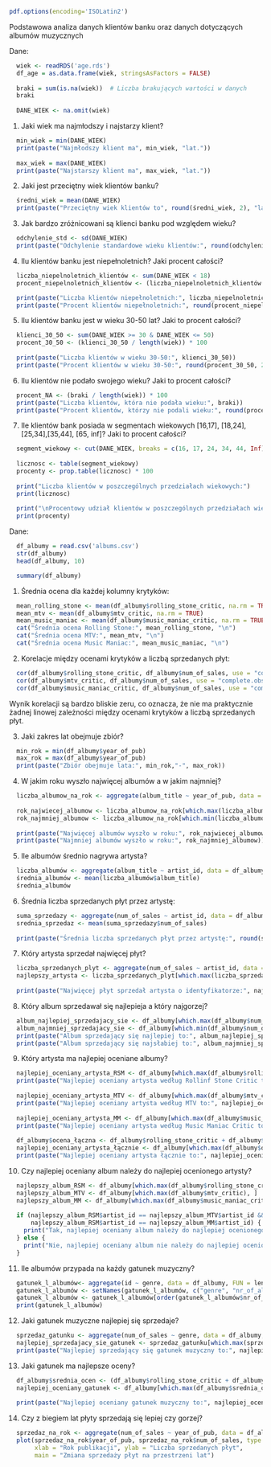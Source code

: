 
```r
pdf.options(encoding='ISOLatin2')
```
Podstawowa analiza danych klientów banku oraz danych dotyczących albumów muzycznych

Dane:
```r
  wiek <- readRDS('age.rds')
  df_age = as.data.frame(wiek, stringsAsFactors = FALSE)
  
  braki = sum(is.na(wiek))  # Liczba brakujących wartości w danych
  braki
   
  DANE_WIEK <- na.omit(wiek)
```


1. Jaki wiek ma najmłodszy i najstarzy klient?
```r
  min_wiek = min(DANE_WIEK)
  print(paste("Najmłodszy klient ma", min_wiek, "lat."))
  
  max_wiek = max(DANE_WIEK)
  print(paste("Najstarszy klient ma", max_wiek, "lat."))
```

2. Jaki jest przeciętny wiek klientów banku?
```r
  średni_wiek = mean(DANE_WIEK)
  print(paste("Przeciętny wiek klientów to", round(średni_wiek, 2), "lat."))
```

3. Jak bardzo zróżnicowani są klienci banku pod względem wieku?
```r
  odchylenie_std <- sd(DANE_WIEK)
  print(paste("Odchylenie standardowe wieku klientów:", round(odchylenie_std,2)))
```

4. Ilu klientów banku jest niepełnoletnich? Jaki procent całości?
```r
  liczba_niepelnoletnich_klientów <- sum(DANE_WIEK < 18)
  procent_niepelnoletnich_klientów <- (liczba_niepelnoletnich_klientów / length(wiek)) * 100

  print(paste("Liczba klientów niepełnoletnich:", liczba_niepelnoletnich_klientów))
  print(paste("Procent klientów niepełnoletnich:", round(procent_niepelnoletnich_klientów, 2), "%"))
```

5. Ilu klientów banku jest w wieku 30-50 lat? Jaki to procent całości?
```r
  klienci_30_50 <- sum(DANE_WIEK >= 30 & DANE_WIEK <= 50)
  procent_30_50 <- (klienci_30_50 / length(wiek)) * 100
  
  print(paste("Liczba klientów w wieku 30-50:", klienci_30_50))
  print(paste("Procent klientów w wieku 30-50:", round(procent_30_50, 2), "%"))
```

6. Ilu klientów nie podało swojego wieku? Jaki to procent całości?
```r
  procent_NA <- (braki / length(wiek)) * 100
  print(paste("Liczba klientów, która nie podała wieku:", braki))
  print(paste("Procent klientów, którzy nie podali wieku:", round(procent_NA, 2), "%"))
```

7. Ile klientów bank posiada w segmentach wiekowych [16,17], [18,24], [25,34],[35,44], [65, inf]? Jaki to procent całości?
```r
  segment_wiekowy <- cut(DANE_WIEK, breaks = c(16, 17, 24, 34, 44, Inf), right = TRUE, labels = c("[16,17]", "[18,24]", "[25,34]", "[35,44]", "[65,Inf]"))
  
  licznosc <- table(segment_wiekowy)
  procenty <- prop.table(licznosc) * 100
  
  print("Liczba klientów w poszczególnych przedziałach wiekowych:")
  print(licznosc)
  
  print("\nProcentowy udział klientów w poszczególnych przedziałach wiekowych:")
  print(procenty)
```






Dane:
```r
  df_albumy = read.csv('albums.csv')
  str(df_albumy)
  head(df_albumy, 10)
```

```r
  summary(df_albumy)
```


1. Średnia ocena dla każdej kolumny krytyków:
```r
  mean_rolling_stone <- mean(df_albumy$rolling_stone_critic, na.rm = TRUE)
  mean_mtv <- mean(df_albumy$mtv_critic, na.rm = TRUE)
  mean_music_maniac <- mean(df_albumy$music_maniac_critic, na.rm = TRUE)
  cat("Średnia ocena Rolling Stone:", mean_rolling_stone, "\n")
  cat("Średnia ocena MTV:", mean_mtv, "\n")
  cat("Średnia ocena Music Maniac:", mean_music_maniac, "\n")
```

2. Korelacje między ocenami krytyków a liczbą sprzedanych płyt:
```r
  cor(df_albumy$rolling_stone_critic, df_albumy$num_of_sales, use = "complete.obs")
  cor(df_albumy$mtv_critic, df_albumy$num_of_sales, use = "complete.obs")
  cor(df_albumy$music_maniac_critic, df_albumy$num_of_sales, use = "complete.obs")
```
Wynik korelacji są bardzo bliskie zeru, co oznacza, że nie ma praktycznie żadnej linowej zależności między ocenami krytyków a liczbą sprzedanych płyt.


3. Jaki zakres lat obejmuje zbiór?
```r
  min_rok = min(df_albumy$year_of_pub)
  max_rok = max(df_albumy$year_of_pub)
  print(paste("Zbiór obejmuje lata:", min_rok,"-", max_rok))
```

4. W jakim roku wyszło najwięcej albumów a w jakim najmniej?
```r
  liczba_albumow_na_rok <- aggregate(album_title ~ year_of_pub, data = df_albumy, FUN = length)
  
  rok_najwiecej_albumow <- liczba_albumow_na_rok[which.max(liczba_albumow_na_rok$album_title), "year_of_pub"]
  rok_najmniej_albumow <- liczba_albumow_na_rok[which.min(liczba_albumow_na_rok$album_title), "year_of_pub"]
  
  print(paste("Najwięcej albumów wyszło w roku:", rok_najwiecej_albumow))
  print(paste("Najmniej albumów wyszło w roku:", rok_najmniej_albumow))
```

5. Ile albumów średnio nagrywa artysta?
```r
  liczba_albumów <- aggregate(album_title ~ artist_id, data = df_albumy, FUN = length)
  średnia_albumów <- mean(liczba_albumów$album_title)
  średnia_albumów
```

6. Średnia liczba sprzedanych płyt przez artystę: 
```r
  suma_sprzedazy <- aggregate(num_of_sales ~ artist_id, data = df_albumy, sum)
  srednia_sprzedaz <- mean(suma_sprzedazy$num_of_sales)
  
  print(paste("Średnia liczba sprzedanych płyt przez artystę:", round(srednia_sprzedaz,0)))
```

7. Który artysta sprzedał najwięcej płyt?
```r
  liczba_sprzedanych_plyt <- aggregate(num_of_sales ~ artist_id, data = df_albumy, sum)
  najlepszy_artysta <- liczba_sprzedanych_plyt[which.max(liczba_sprzedanych_plyt$num_of_sales), ]
  
  print(paste("Najwięcej płyt sprzedał artysta o identyfikatorze:", najlepszy_artysta$artist_id))
```

8. Który album sprzedawał się najlepieja a który najgorzej?
```r
  album_najlepiej_sprzedajacy_sie <- df_albumy[which.max(df_albumy$num_of_sales), ]
  album_najmniej_sprzedajacy_sie <- df_albumy[which.min(df_albumy$num_of_sales), ]
  print(paste("Album sprzedający się najlepiej to:", album_najlepiej_sprzedajacy_sie$album_title))
  print(paste("Album sprzedający się najsłabiej to:", album_najmniej_sprzedajacy_sie$album_title))
```

9. Który artysta ma najlepiej oceniane albumy? 
```r
  najlepiej_oceniany_artysta_RSM <- df_albumy[which.max(df_albumy$rolling_stone_critic), ]
  print(paste("Najlepiej oceniany artysta według Rollinf Stone Critic to:", najlepiej_oceniany_artysta_RSM$artist_id))
  
  najlepiej_oceniany_artysta_MTV <- df_albumy[which.max(df_albumy$mtv_critic), ]
  print(paste("Najlepiej oceniany artysta według MTV to:", najlepiej_oceniany_artysta_MTV$artist_id))
  
  najlepiej_oceniany_artysta_MM <- df_albumy[which.max(df_albumy$music_maniac_critic), ]
  print(paste("Najlepiej oceniany artysta według Music Maniac Critic to:", najlepiej_oceniany_artysta_MM$artist_id))
  
  df_albumy$ocena_łączna <- df_albumy$rolling_stone_critic + df_albumy$mtv_critic + df_albumy$music_maniac_critic
  najlepiej_oceniany_artysta_łącznie <- df_albumy[which.max(df_albumy$ocena_łączna), ]
  print(paste("Najlepiej oceniany artysta łącznie to:", najlepiej_oceniany_artysta_łącznie$artist_id))
```

10. Czy najlepiej oceniany album należy do najlepiej ocenionego artysty? 
```r
  najlepszy_album_RSM <- df_albumy[which.max(df_albumy$rolling_stone_critic), ]
  najlepszy_album_MTV <- df_albumy[which.max(df_albumy$mtv_critic), ]
  najlepszy_album_MM <- df_albumy[which.max(df_albumy$music_maniac_critic), ]
  
  if (najlepszy_album_RSM$artist_id == najlepszy_album_MTV$artist_id &&
      najlepszy_album_RSM$artist_id == najlepszy_album_MM$artist_id) {
    print("Tak, najlepiej oceniany album należy do najlepiej ocenionego artysty.")
  } else {
    print("Nie, najlepiej oceniany album nie należy do najlepiej ocenionego artysty.")
  }
```

11. Ile albumów przypada na każdy gatunek muzyczny?
```r
  gatunek_l_albumów<- aggregate(id ~ genre, data = df_albumy, FUN = length)
  gatunek_l_albumów <- setNames(gatunek_l_albumów, c("genre", "nr_of_albums"))
  gatunek_l_albumów <- gatunek_l_albumów[order(gatunek_l_albumów$nr_of_albums, decreasing = TRUE), ]
  print(gatunek_l_albumów)
```

12. Jaki gatunek muzyczne najlepiej się sprzedaje?
```r
  sprzedaz_gatunku <- aggregate(num_of_sales ~ genre, data = df_albumy, sum)
  najlepiej_sprzedajacy_sie_gatunek <- sprzedaz_gatunku[which.max(sprzedaz_gatunku$num_of_sales), ]
  print(paste("Najlepiej sprzedający się gatunek muzyczny to:", najlepiej_sprzedajacy_sie_gatunek$genre))
```

13. Jaki gatunek ma najlepsze oceny?
```r
  df_albumy$srednia_ocen <- (df_albumy$rolling_stone_critic + df_albumy$mtv_critic + df_albumy$music_maniac_critic) / 3
  najlepiej_oceniany_gatunek <- df_albumy[which.max(df_albumy$srednia_ocen), ]
  
  print(paste("Najlepiej oceniany gatunek muzyczny to:", najlepiej_oceniany_gatunek$genre))
```

14. Czy z biegiem lat płyty sprzedają się lepiej czy gorzej?
```r
  sprzedaz_na_rok <- aggregate(num_of_sales ~ year_of_pub, data = df_albumy, sum)
  plot(sprzedaz_na_rok$year_of_pub, sprzedaz_na_rok$num_of_sales, type = "l", col = 'blue',
       xlab = "Rok publikacji", ylab = "Liczba sprzedanych płyt",
       main = "Zmiana sprzedaży płyt na przestrzeni lat")
```

